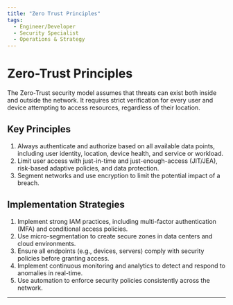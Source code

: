 ```yaml
---
title: "Zero Trust Principles"
tags:
  - Engineer/Developer
  - Security Specialist
  - Operations & Strategy
---
```



<TagProvider>
<TagFilter />

# Zero-Trust Principles

<TagList tags={frontmatter.tags} />
<AttributionList contributors={frontmatter.contributors} />

The Zero-Trust security model assumes that threats can exist both inside and outside the network. It requires strict
verification for every user and device attempting to access resources, regardless of their location.

## Key Principles

1. Always authenticate and authorize based on all available data points, including user identity, location, device
health, and service or workload.
2. Limit user access with just-in-time and just-enough-access (JIT/JEA), risk-based adaptive policies, and data
protection.
3. Segment networks and use encryption to limit the potential impact of a breach.

## Implementation Strategies

1. Implement strong IAM practices, including multi-factor authentication (MFA) and conditional access policies.
2. Use micro-segmentation to create secure zones in data centers and cloud environments.
3. Ensure all endpoints (e.g., devices, servers) comply with security policies before granting access.
4. Implement continuous monitoring and analytics to detect and respond to anomalies in real-time.
5. Use automation to enforce security policies consistently across the network.

---

</TagProvider>
<ContributeFooter />
